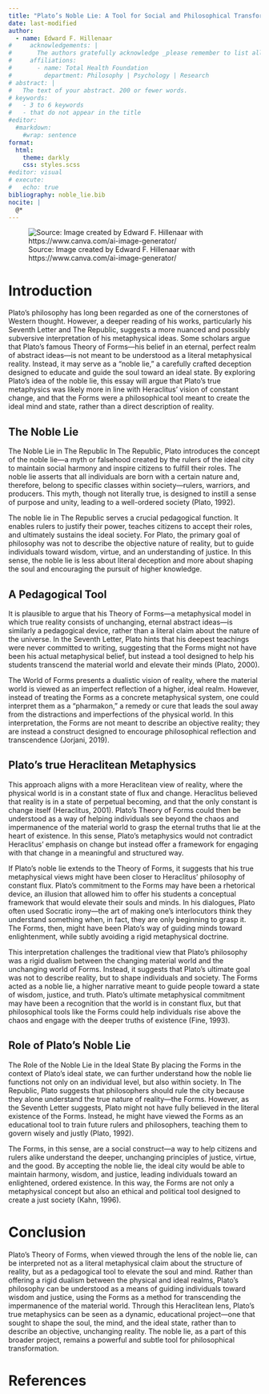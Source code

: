 ```yaml
---
title: "Plato’s Noble Lie: A Tool for Social and Philosophical Transformation"
date: last-modified
author:
  - name: Edward F. Hillenaar
#     acknowledgements: | 
#       The authors gratefully acknowledge _please remember to list all relevant funding sources in the non-anonymized (unblinded) version_.
#     affiliations:
#       - name: Total Health Foundation
#         department: Philosophy | Psychology | Research
# abstract: |
#   The text of your abstract. 200 or fewer words.
# keywords:
#   - 3 to 6 keywords
#   - that do not appear in the title
#editor: 
  #markdown: 
    #wrap: sentence
format: 
  html:
    theme: darkly
    css: styles.scss
#editor: visual
# execute: 
#   echo: true
bibliography: noble_lie.bib
nocite: |
  @*
---
```


![Source: Image created by Edward F. Hillenaar with https://www.canva.com/ai-image-generator/](plato.png)

# Introduction

Plato’s philosophy has long been regarded as one of the cornerstones of Western thought. However, a deeper reading of his works, particularly his Seventh Letter and The Republic, suggests a more nuanced and possibly subversive interpretation of his metaphysical ideas. Some scholars argue that Plato’s famous Theory of Forms—his belief in an eternal, perfect realm of abstract ideas—is not meant to be understood as a literal metaphysical reality. Instead, it may serve as a “noble lie,” a carefully crafted deception designed to educate and guide the soul toward an ideal state. By exploring Plato's idea of the noble lie, this essay will argue that Plato’s true metaphysics was likely more in line with Heraclitus’ vision of constant change, and that the Forms were a philosophical tool meant to create the ideal mind and state, rather than a direct description of reality.

## The Noble Lie
The Noble Lie in The Republic In The Republic, Plato introduces the concept of the noble lie—a myth or falsehood created by the rulers of the ideal city to maintain social harmony and inspire citizens to fulfill their roles. The noble lie asserts that all individuals are born with a certain nature and, therefore, belong to specific classes within society—rulers, warriors, and producers. This myth, though not literally true, is designed to instill a sense of purpose and unity, leading to a well-ordered society (Plato, 1992).

The noble lie in The Republic serves a crucial pedagogical function. It enables rulers to justify their power, teaches citizens to accept their roles, and ultimately sustains the ideal society. For Plato, the primary goal of philosophy was not to describe the objective nature of reality, but to guide individuals toward wisdom, virtue, and an understanding of justice. In this sense, the noble lie is less about literal deception and more about shaping the soul and encouraging the pursuit of higher knowledge.

## A Pedagogical Tool
It is plausible to argue that his Theory of Forms—a metaphysical model in which true reality consists of unchanging, eternal abstract ideas—is similarly a pedagogical device, rather than a literal claim about the nature of the universe. In the Seventh Letter, Plato hints that his deepest teachings were never committed to writing, suggesting that the Forms might not have been his actual metaphysical belief, but instead a tool designed to help his students transcend the material world and elevate their minds (Plato, 2000).

The World of Forms presents a dualistic vision of reality, where the material world is viewed as an imperfect reflection of a higher, ideal realm. However, instead of treating the Forms as a concrete metaphysical system, one could interpret them as a “pharmakon,” a remedy or cure that leads the soul away from the distractions and imperfections of the physical world. In this interpretation, the Forms are not meant to describe an objective reality; they are instead a construct designed to encourage philosophical reflection and transcendence (Jorjani, 2019).

## Plato's true Heraclitean Metaphysics
This approach aligns with a more Heraclitean view of reality, where the physical world is in a constant state of flux and change. Heraclitus believed that reality is in a state of perpetual becoming, and that the only constant is change itself (Heraclitus, 2001). Plato’s Theory of Forms could then be understood as a way of helping individuals see beyond the chaos and impermanence of the material world to grasp the eternal truths that lie at the heart of existence. In this sense, Plato’s metaphysics would not contradict Heraclitus’ emphasis on change but instead offer a framework for engaging with that change in a meaningful and structured way.

If Plato’s noble lie extends to the Theory of Forms, it suggests that his true metaphysical views might have been closer to Heraclitus’ philosophy of constant flux. Plato’s commitment to the Forms may have been a rhetorical device, an illusion that allowed him to offer his students a conceptual framework that would elevate their souls and minds. In his dialogues, Plato often used Socratic irony—the art of making one’s interlocutors think they understand something when, in fact, they are only beginning to grasp it. The Forms, then, might have been Plato’s way of guiding minds toward enlightenment, while subtly avoiding a rigid metaphysical doctrine.

This interpretation challenges the traditional view that Plato’s philosophy was a rigid dualism between the changing material world and the unchanging world of Forms. Instead, it suggests that Plato’s ultimate goal was not to describe reality, but to shape individuals and society. The Forms acted as a noble lie, a higher narrative meant to guide people toward a state of wisdom, justice, and truth. Plato’s ultimate metaphysical commitment may have been a recognition that the world is in constant flux, but that philosophical tools like the Forms could help individuals rise above the chaos and engage with the deeper truths of existence (Fine, 1993).

## Role of Plato's Noble Lie
The Role of the Noble Lie in the Ideal State By placing the Forms in the context of Plato’s ideal state, we can further understand how the noble lie functions not only on an individual level, but also within society. In The Republic, Plato suggests that philosophers should rule the city because they alone understand the true nature of reality—the Forms. However, as the Seventh Letter suggests, Plato might not have fully believed in the literal existence of the Forms. Instead, he might have viewed the Forms as an educational tool to train future rulers and philosophers, teaching them to govern wisely and justly (Plato, 1992).

The Forms, in this sense, are a social construct—a way to help citizens and rulers alike understand the deeper, unchanging principles of justice, virtue, and the good. By accepting the noble lie, the ideal city would be able to maintain harmony, wisdom, and justice, leading individuals toward an enlightened, ordered existence. In this way, the Forms are not only a metaphysical concept but also an ethical and political tool designed to create a just society (Kahn, 1996).

# Conclusion 

Plato’s Theory of Forms, when viewed through the lens of the noble lie, can be interpreted not as a literal metaphysical claim about the structure of reality, but as a pedagogical tool to elevate the soul and mind. Rather than offering a rigid dualism between the physical and ideal realms, Plato’s philosophy can be understood as a means of guiding individuals toward wisdom and justice, using the Forms as a method for transcending the impermanence of the material world. Through this Heraclitean lens, Plato’s true metaphysics can be seen as a dynamic, educational project—one that sought to shape the soul, the mind, and the ideal state, rather than to describe an objective, unchanging reality. The noble lie, as a part of this broader project, remains a powerful and subtle tool for philosophical transformation.

# References 
